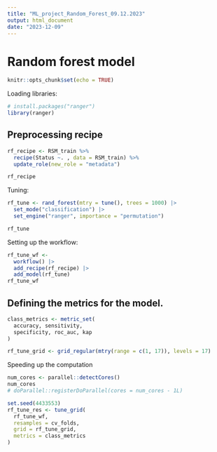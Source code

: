 ```yaml
---
title: "ML_project_Random_Forest_09.12.2023"
output: html_document
date: "2023-12-09"
---
```


# Random forest model 

```r
knitr::opts_chunk$set(echo = TRUE)
```

Loading libraries:

```r
# install.packages("ranger")
library(ranger)
```


## Preprocessing recipe


```r
rf_recipe <- RSM_train %>% 
  recipe(Status ~. , data = RSM_train) %>% 
  update_role(new_role = "metadata")

rf_recipe
```

Tuning:
```r
rf_tune <- rand_forest(mtry = tune(), trees = 1000) |>
  set_mode("classification") |>
  set_engine("ranger", importance = "permutation")

rf_tune
```

Setting up the workflow:
```r
rf_tune_wf <-
  workflow() |>
  add_recipe(rf_recipe) |>
  add_model(rf_tune)
rf_tune_wf

```
## Defining the metrics for the model. 

```r
class_metrics <- metric_set(
  accuracy, sensitivity,
  specificity, roc_auc, kap
)
```

```r
rf_tune_grid <- grid_regular(mtry(range = c(1, 17)), levels = 17)

```

Speeding up the computation
```r
num_cores <- parallel::detectCores()
num_cores
# doParallel::registerDoParallel(cores = num_cores - 1L)

```
```r
set.seed(4433553)
rf_tune_res <- tune_grid(
  rf_tune_wf,
  resamples = cv_folds,
  grid = rf_tune_grid,
  metrics = class_metrics
)
```


